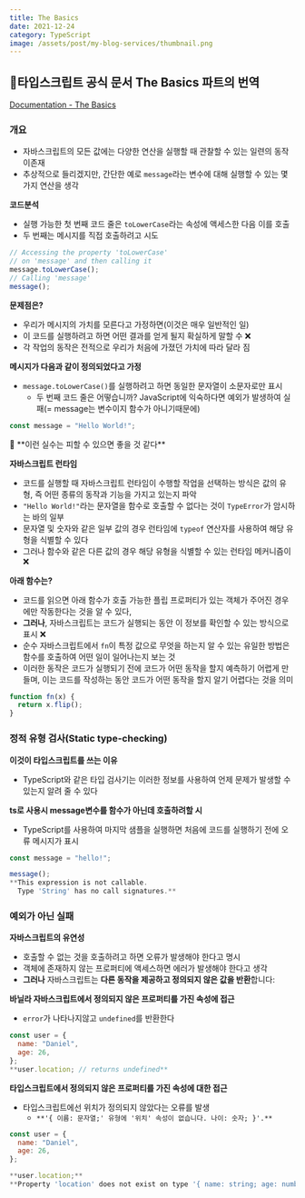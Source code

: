 ```yaml
---
title: The Basics
date: 2021-12-24
category: TypeScript
image: /assets/post/my-blog-services/thumbnail.png
---
```


## 📝타입스크립트 공식 문서 The Basics 파트의 번역

[Documentation - The Basics](https://www.typescriptlang.org/docs/handbook/2/basic-types.html)

### 개요

- 자바스크립트의 모든 값에는 다양한 연산을 실행할 때 관찰할 수 있는 일련의 동작이존재
- 추상적으로 들리겠지만, 간단한 예로 `message`라는 변수에 대해 실행할 수 있는 몇 가지 연산을 생각

**코드분석**

- 실행 가능한 첫 번째 코드 줄은 `toLowerCase`라는 속성에 액세스한 다음 이를 호출
- 두 번째는 메시지를 직접 호출하려고 시도

```jsx
// Accessing the property 'toLowerCase'
// on 'message' and then calling it
message.toLowerCase();
// Calling 'message'
message();
```

**문제점은?**

- 우리가 메시지의 가치를 모른다고 가정하면(이것은 매우 일반적인 일)
- 이 코드를 실행하려고 하면 어떤 결과를 얻게 될지 확실하게 말할 수 ❌
- 각 작업의 동작은 전적으로 우리가 처음에 가졌던 가치에 따라 달라 짐

**메시지가 다음과 같이 정의되었다고 가정**

- `message.toLowerCase()`를 실행하려고 하면 동일한 문자열이 소문자로만 표시
  - 두 번째 코드 줄은 어떻습니까? JavaScript에 익숙하다면 예외가 발생하여 실패(= message는 변수이지 함수가 아니기때문에)

```jsx
const message = "Hello World!";
```

<aside>
🌅 **이런 실수는 피할 수 있으면 좋을 것 같다**

</aside>

**자바스크립트 런타임**

- 코드를 실행할 때 자바스크립트 런타임이 수행할 작업을 선택하는 방식은 값의 유형, 즉 어떤 종류의 동작과 기능을 가지고 있는지 파악
- `"Hello World!"`라는 문자열을 함수로 호출할 수 없다는 것이 `TypeError`가 암시하는 바의 일부
- 문자열 및 숫자와 같은 일부 값의 경우 런타임에 `typeof` 연산자를 사용하여 해당 유형을 식별할 수 있다
- 그러나 함수와 같은 다른 값의 경우 해당 유형을 식별할 수 있는 런타임 메커니즘이 ❌

**아래 함수는?**

- 코드를 읽으면 아래 함수가 호출 가능한 플립 프로퍼티가 있는 객체가 주어진 경우에만 작동한다는 것을 알 수 있다,
- **그러나**, 자바스크립트는 코드가 실행되는 동안 이 정보를 확인할 수 있는 방식으로 표시 ❌
- 순수 자바스크립트에서 `fn`이 특정 값으로 무엇을 하는지 알 수 있는 유일한 방법은 함수를 호출하여 어떤 일이 일어나는지 보는 것
- 이러한 동작은 코드가 실행되기 전에 코드가 어떤 동작을 할지 예측하기 어렵게 만들며, 이는 코드를 작성하는 동안 코드가 어떤 동작을 할지 알기 어렵다는 것을 의미

```jsx
function fn(x) {
  return x.flip();
}
```

### 정적 유형 검사(Static type-checking)

**이것이 타입스크립트를 쓰는 이유**

- TypeScript와 같은 타입 검사기는 이러한 정보를 사용하여 언제 문제가 발생할 수 있는지 알려 줄 수 있다

**ts로 사용시 message변수를 함수가 아닌데 호출하려할 시**

- TypeScript를 사용하여 마지막 샘플을 실행하면 처음에 코드를 실행하기 전에 오류 메시지가 표시

```jsx
const message = "hello!";

message();
**This expression is not callable.
  Type 'String' has no call signatures.**
```

### 예외가 아닌 실패

**자바스크립트의 유연성**

- 호출할 수 없는 것을 호출하려고 하면 오류가 발생해야 한다고 명시
- 객체에 존재하지 않는 프로퍼티에 액세스하면 에러가 발생해야 한다고 생각
- **그러나** 자바스크립트는 **다른 동작을 제공하고 정의되지 않은 값을 반환**합니다:

**바닐라 자바스크립트에서 정의되지 않은 프로퍼티를 가진 속성에 접근**

- `error`가 나타나지않고 `undefined`를 반환한다

```jsx
const user = {
  name: "Daniel",
  age: 26,
};
**user.location; // returns undefined**
```

**타입스크립트에서 정의되지 않은 프로퍼티를 가진 속성에 대한 접근**

- 타입스크립트에선 위치가 정의되지 않았다는 오류를 발생
  - `**'{ 이름: 문자열;' 유형에 '위치' 속성이 없습니다. 나이: 숫자; }'.**`

```jsx
const user = {
  name: "Daniel",
  age: 26,
};

**user.location;**
**Property 'location' does not exist on type '{ name: string; age: number; }'.**
```
